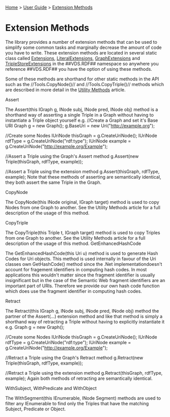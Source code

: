 [[Home]] > [[User Guide]] > [[User Guide/Extension Methods|Extension Methods]]

= Extension Methods =

The library provides a number of extension methods that can be used to simplify some common tasks and marginally decrease the amount of code you have to write. These extension methods are located in several static class called [[http://www.dotnetrdf.org/api/index.asp?Topic=VDS.RDF.Extensions|Extensions]], [[http://www.dotnetrdf.org/api/index.asp?Topic=VDS.RDF.LiteralExtensions|LiteralExtensions]], [[http://www.dotnetrdf.org/api/index.asp?Topic=VDS.RDF.GraphExtensions|GraphExtensions]] and [[http://www.dotnetrdf.org/api/index.asp?Topic=VDS.RDF.TripleStoreExtensions|TripleStoreExtensions]] in the ##VDS.RDF## namespace so anywhere you reference ##VDS.RDF## you have the option of using these methods.

Some of these methods are shorthand for other static methods in the API such as the //Tools.CopyNode()// and //Tools.CopyTriple()// methods which are described in more detail in the [[User Guide/Utility Methods|Utility Methods]] article.

Assert

The Assert(this IGraph g, INode subj, INode pred, INode obj) method is a shorthand way of asserting a single Triple in a Graph without having to instantiate a Triple object yourself e.g.
//Create a Graph and set it's Base URI
Graph g = new Graph();
g.BaseUri = new Uri("http://example.org");

//Create some Nodes
IUriNode thisGraph = g.CreateUriNode();
IUriNode rdfType = g.CreateUriNode("rdf:type");
IUriNode example = g.CreateUriNode("http://example.org/Example");

//Assert a Triple using the Graph's Assert method
g.Assert(new Triple(thisGraph, rdfType, example));

//Assert a Triple using the extension method
g.Assert(thisGraph, rdfType, example);
Note that these methods of asserting are semantically identical, they both assert the same Triple in the Graph.


CopyNode

The CopyNode(this INode original, IGraph target) method is used to copy Nodes from one Graph to another. See the Utility Methods article for a full description of the usage of this method.

CopyTriple

The CopyTriple(this Triple t, IGraph target) method is used to copy Triples from one Graph to another. See the Utility Methods article for a full description of the usage of this method.
GetEnhancedHashCode

The GetEnhancedHashCode(this Uri u) method is used to generate Hash Codes for Uri objects. This method is used internally in favour of the Uri classes own GetHashCode() method since the .Net implementationdoesn't account for fragement identifiers in computing hash codes.
In most applications this wouldn't matter since the fragment identifier is usually insignificant but in the case of the Semantic Web fragment identifiers are an important part of URIs. Therefore we provide our own hash code function which does use the fragment identifier in computing hash codes.

Retract

The Retract(this IGraph g, INode subj, INode pred, INode obj) method the partner of the Assert(...) extension method and like that method is simply a shorthand way of retracting a Triple without having to explicitly instantiate it e.g.
Graph g = new Graph();

//Create some Nodes
IUriNode thisGraph = g.CreateUriNode();
IUriNode rdfType = g.CreateUriNode("rdf:type");
IUriNode example = g.CreateUriNode("http://example.org/Example");

//Retract a Triple using the Graph's Retract method
g.Retract(new Triple(thisGraph, rdfType, example));

//Retract a Triple using the extension method
g.Retract(thisGraph, rdfType, example);
Again both methods of retracting are semantically identical.

WithSubject, WithPredicate and WithObject

The WithSegment(this IEnumerable<Triple>, INode Segment) methods are used to filter any IEnumerable<Triple> to find only the Triples that have the matching Subject, Predicate or Object.